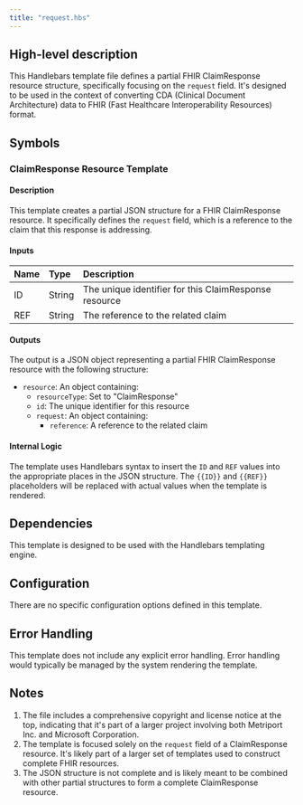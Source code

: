 ```yaml
---
title: "request.hbs"
---
```


## High-level description
This Handlebars template file defines a partial FHIR ClaimResponse resource structure, specifically focusing on the `request` field. It's designed to be used in the context of converting CDA (Clinical Document Architecture) data to FHIR (Fast Healthcare Interoperability Resources) format.

## Symbols

### ClaimResponse Resource Template
#### Description
This template creates a partial JSON structure for a FHIR ClaimResponse resource. It specifically defines the `request` field, which is a reference to the claim that this response is addressing.

#### Inputs
| Name | Type | Description |
|:-----|:-----|:------------|
| ID   | String | The unique identifier for this ClaimResponse resource |
| REF  | String | The reference to the related claim |

#### Outputs
The output is a JSON object representing a partial FHIR ClaimResponse resource with the following structure:
- `resource`: An object containing:
  - `resourceType`: Set to "ClaimResponse"
  - `id`: The unique identifier for this resource
  - `request`: An object containing:
    - `reference`: A reference to the related claim

#### Internal Logic
The template uses Handlebars syntax to insert the `ID` and `REF` values into the appropriate places in the JSON structure. The `{{ID}}` and `{{REF}}` placeholders will be replaced with actual values when the template is rendered.

## Dependencies
This template is designed to be used with the Handlebars templating engine.

## Configuration
There are no specific configuration options defined in this template.

## Error Handling
This template does not include any explicit error handling. Error handling would typically be managed by the system rendering the template.

## Notes
1. The file includes a comprehensive copyright and license notice at the top, indicating that it's part of a larger project involving both Metriport Inc. and Microsoft Corporation.
2. The template is focused solely on the `request` field of a ClaimResponse resource. It's likely part of a larger set of templates used to construct complete FHIR resources.
3. The JSON structure is not complete and is likely meant to be combined with other partial structures to form a complete ClaimResponse resource.